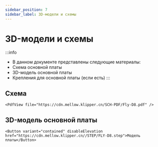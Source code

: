 ```yaml
---
sidebar_position: 7
sidebar_label: 3D-модели и схемы
---
```




# 3D-модели и схемы

:::info
* В данном документе представлены следующие материалы:
* Схема основной платы
* 3D-модель основной платы
* Крепления для основной платы (если есть)
:::

## Схема

    <PdfView file="https://cdn.mellow.klipper.cn/SCH-PDF/Fly-D8.pdf" />


## 3D-модель основной платы

    <Button variant="contained" disableElevation href="https://cdn.mellow.klipper.cn//STEP/FLY-D8.step">Модель платы</Button>
